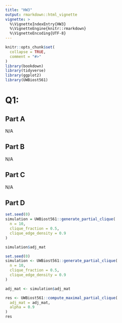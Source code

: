 ```yaml
---
title: "HW3"
output: rmarkdown::html_vignette
vignette: >
  %\VignetteIndexEntry{HW3}
  %\VignetteEngine{knitr::rmarkdown}
  %\VignetteEncoding{UTF-8}
---
```


```r
knitr::opts_chunk$set(
  collapse = TRUE,
  comment = "#>"
)
library(bookdown)
library(tidyverse)
library(ggplot2)
library(UWBiost561)
```

# Q1: 

## Part A

N/A

## Part B

N/A

## Part C

N/A

## Part D

```r
set.seed(0)
simulation = UWBiost561::generate_partial_clique(
  n = 10,
  clique_fraction = 0.5,
  clique_edge_density = 0.9
)

simulation$adj_mat
```

```r
set.seed(0)
simulation <- UWBiost561::generate_partial_clique(
  n = 10,
  clique_fraction = 0.5,
  clique_edge_density = 0.9
)

adj_mat <- simulation$adj_mat

res <- UWBiost561::compute_maximal_partial_clique(
  adj_mat = adj_mat,
  alpha = 0.9
)
res
```

